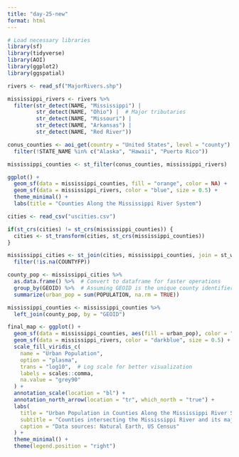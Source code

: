 ```yaml
---
title: "day-25-new"
format: html
---
```

```r
# Load necessary libraries
library(sf)
library(tidyverse)
library(AOI)
library(ggplot2)
library(ggspatial)

rivers <- read_sf("MajorRivers.shp")

mississippi_rivers <- rivers %>% 
  filter(str_detect(NAME, "Mississippi") | 
         str_detect(NAME, "Ohio") |  # Major tributaries
         str_detect(NAME, "Missouri") |
         str_detect(NAME, "Arkansas") |
         str_detect(NAME, "Red River"))

conus_counties <- aoi_get(country = "United States", level = "county") %>% 
  filter(!STATE_NAME %in% c("Alaska", "Hawaii", "Puerto Rico"))

mississippi_counties <- st_filter(conus_counties, mississippi_rivers)

ggplot() +
  geom_sf(data = mississippi_counties, fill = "orange", color = NA) +
  geom_sf(data = mississippi_rivers, color = "blue", size = 0.5) +
  theme_minimal() +
  labs(title = "Counties Along the Mississippi River System")

cities <- read_csv("uscities.csv")

if(st_crs(cities) != st_crs(mississippi_counties)) {
  cities <- st_transform(cities, st_crs(mississippi_counties))
}

mississippi_cities <- st_join(cities, mississippi_counties, join = st_within) %>% 
  filter(!is.na(COUNTYFP))

county_pop <- mississippi_cities %>% 
  as.data.frame() %>%  # Convert to dataframe for faster operations
  group_by(GEOID) %>%  # Assuming GEOID is the unique county identifier
  summarize(urban_pop = sum(POPULATION, na.rm = TRUE))

mississippi_counties <- mississippi_counties %>% 
  left_join(county_pop, by = "GEOID")

final_map <- ggplot() +
  geom_sf(data = mississippi_counties, aes(fill = urban_pop), color = "white", size = 0.2) +
  geom_sf(data = mississippi_rivers, color = "darkblue", size = 0.5) +
  scale_fill_viridis_c(
    name = "Urban Population",
    option = "plasma",
    trans = "log10",  # Log scale for better visualization
    labels = scales::comma,
    na.value = "grey90"
  ) +
  annotation_scale(location = "bl") +
  annotation_north_arrow(location = "tr", which_north = "true") +
  labs(
    title = "Urban Population in Counties Along the Mississippi River System",
    subtitle = "Counties intersecting the Mississippi River and its major tributaries",
    caption = "Data sources: Natural Earth, US Census"
  ) +
  theme_minimal() +
  theme(legend.position = "right")
```


